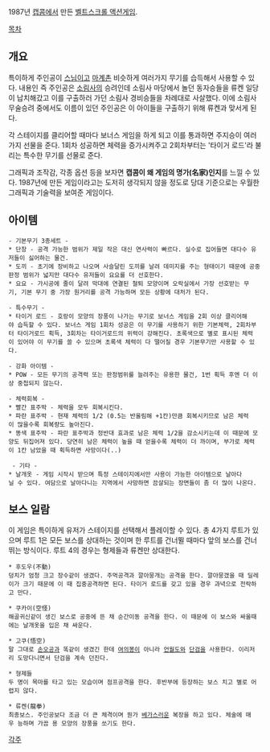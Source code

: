 {{{#!html
<iframe width="640" height="360" src="https://www.youtube.com/embed/VE0RNR7RUyg?feature=player_detailpage" frameborder="0" allowfullscreen></iframe>
}}}

1987년 [[캡콤]]에서 만든 [[벨트스크롤 액션게임]].

[[목차]]

== 개요 ==
특이하게 주인공이 [[스님]]이고 [[마계촌]] 비슷하게 여러가지 무기를 습득해서 사용할 수 있다. 내용인 즉 주인공은 [[소림사]]의 승려인데 소림사 마당에서 놀던 동자승들을 류켄 일당이 납치해갔고 이를 구출하러 가던 소림사 경비승들을 차례대로 사살했다. 이에 소림사 무술승려 중에서도 이름이 있던 주인공은 이 아이들을 구출하기 위해 류켄과 맞서게 된다.

각 스테이지를 클리어할 때마다 보너스 게임을 하게 되고 이를 통과하면 주지승이 여러가지 선물을 준다. 1회차 성공하면 체력을 증가시켜주고 2회차부터는 '타이거 로드'라 불리는 특수한 무기를 선물로 준다.

그래픽과 조작감, 각종 옵션 등을 보자면 '''캡콤이 왜 게임의 명가(名家)인지'''를 느낄 수 있다. 1987년에 만든 게임이라고는 도저히 생각되지 않을 정도로 당대 기준으로는 우월한 그래픽과 기술력을 보여준 게임이다.
== 아이템 ==
 - 기본무기 3종세트 -
 * 단창 - 공격 가능한 범위가 제일 작은 대신 연사력이 빠르다. 실수로 집어들면 대다수 유저들이 싫어하는 물건.
 * 도끼 - 초기에 장비하고 나오며 사슬달린 도끼를 날려 데미지를 주는 형태이기 때문에 공중판정 범위가 넓지만 대다수 유저들이 요요를 더 선호한다.
 * 요요 - 가시공에 줄이 달려 막대에 연결된 철퇴 모양이며 오락실에서 가장 선호받는 무기, 기본 무기 중 가장 원거리를 공격 가능하며 모든 상황에 대처가 된다.

 - 특수무기 -
 * 타이거 로드 - 호랑이 모양의 장풍이 나가는 무기로 보너스 게임을 2회 이상 클리어해야 습득할 수 있다. 보너스 게임 1회차 성공은 이 무기를 사용하기 위한 기본체력, 2회차부터 타이거로드 획득, 3회차는 타이거로드의 위력이 강해진다. 초록색으로 별로 표시된 체력이 있어야 이 무기를 쓸 수 있으며 초록색 체력이 다 떨어질 경우 기본무기만 사용할 수 있다.

 - 강화 아이템 -
 * POW - 모든 무기의 공격력 또는 판정범위를 늘려주는 유용한 물건, 1번 획득 후엔 더 이상 중첩되지 않는다. 

 - 체력회복 -
 * 빨간 표주박 - 체력을 모두 회복시킨다.
 * 파란 표주박 - 현재 체력의 1/2 (0.5는 반올림해 +1칸)만큼 회복시키므로 남은 체력이 많을수록 회복량도 높아진다.
 * 똥색 표주박 - 파란 표주박과 정반대 효과로 남은 체력 1/2을 감소시키는데 이 때문에 모양도 뒤집어져 있다. 당연히 남은 체력이 높을 때 얻을수록 체력이 더 까이며, 부가로 체력이 1칸 남았을 때 획득하면 사망이다(..)

  - 기타 -
 * 날개옷 - 게임 시작시 받으며 특정 스테이지에서만 사용이 가능한 아이템으로 날아다닐 수 있다. 여담으로 날아다니는 지역에서 사망하면 끔살되는 장면들이 좀 더 많이 나온다.

== 보스 일람 ==
이 게임은 특이하게 유저가 스테이지를 선택해서 플레이할 수 있다. 총 4가지 루트가 있으며 루트 1은 모든 보스를 상대하는 것이며 한 루트를 건너뛸 때마다 앞의 보스를 건너뛰는 방식이다. 루트 4의 경우는 형제들과 류켄만 상대한다.

 * 후도우(不動)
 덩치가 엄청 크고 장수같이 생겼다. 주먹공격과 깔아뭉개는 공격을 한다. 깔아뭉갰을 때 딜레이가 크기 때문에 이 때 집중공격하면 된다. 타이거 로드를 갖고 있을 경우 과녁으로 전락하고 만다.

 * 쿠카이(空怪)
 해골귀신같이 생긴 보스로 공중에 뜬 채 순간이동 공격을 한다. 이 때문에 이 보스와 싸울때에는 날개옷을 입은 채 싸운다.

 * 고쿠(悟空)
 말 그대로 [[손오공]]과 똑같이 생겼긴 한데 [[여의봉]]이 아니라 [[언월도]]와 [[단검]]을 사용한다. 이리저리 도망다니면서 단검을 계속 던진다.

 * 형제들
 두 명이 목마를 타고 있는 모습이며 점프공격을 한다. 후반부에 등장하는 보스 치고 별로 어렵지 않다.

 * 류켄(龍拳)
 최종보스. 주인공보다 조금 더 큰 체격이며 뭔가 [[베가(캡콤)|베가]]스러운 복장을 하고 있다. 체술에 매우 능하며 가끔 용 모양의 장풍을 쏘기도 한다.

[[각주]]
